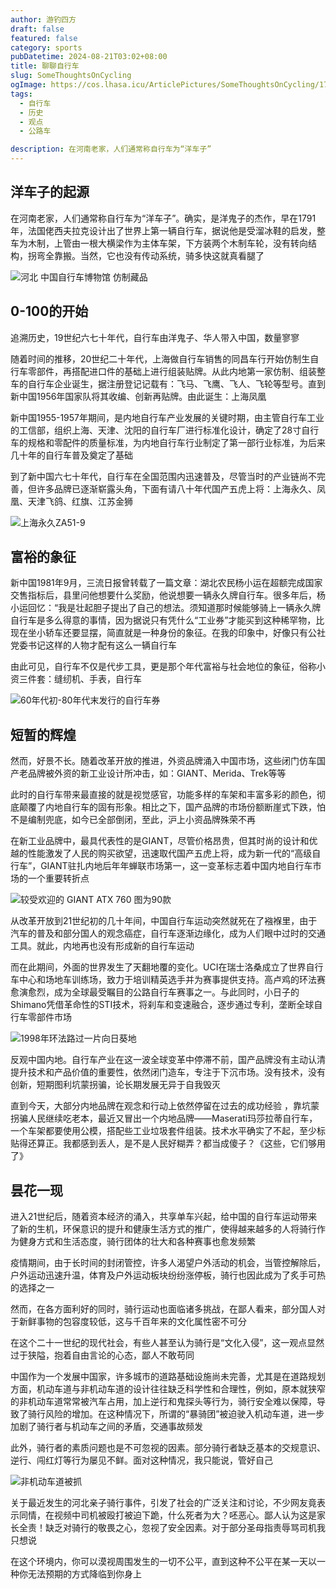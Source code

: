 ```yaml
---
author: 游钓四方
draft: false
featured: false
category: sports
pubDatetime: 2024-08-21T03:02+08:00
title: 聊聊自行车
slug: SomeThoughtsOnCycling
ogImage: https://cos.lhasa.icu/ArticlePictures/SomeThoughtsOnCycling/1723740844365.jpg_81
tags:
  - 自行车
  - 历史
  - 观点
  - 公路车

description: 在河南老家，人们通常称自行车为“洋车子”
---
```



## 洋车子的起源

在河南老家，人们通常称自行车为“洋车子”。确实，是洋鬼子的杰作，早在1791年，法国佬西夫拉克设计出了世界上第一辆自行车，据说他是受溜冰鞋的启发，整车为木制，上管由一根大横梁作为主体车架，下方装两个木制车轮，没有转向结构，拐弯全靠搬。当然，它也没有传动系统，骑多快这就真看腿了

<Img src="1723739662885.jpg" alt="河北 中国自行车博物馆 仿制藏品" exif={false} />

## 0-100的开始

追溯历史，19世纪六七十年代，自行车由洋鬼子、华人带入中国，数量寥寥

随着时间的推移，20世纪二十年代，上海做自行车销售的同昌车行开始仿制生自行车零部件，再搭配进口件的基础上进行组装贴牌。从此内地第一家仿制、组装整车的自行车企业诞生，据注册登记记载有：飞马、飞鹰、飞人、飞轮等型号。直到新中国1956年国家队将其收编、创新再贴牌。由此诞生：上海凤凰

新中国1955-1957年期间，是内地自行车产业发展的关键时期，由主管自行车工业的工信部，组织上海、天津、沈阳的自行车厂进行标准化设计，确定了28寸自行车的规格和零配件的质量标准，为内地自行车行业制定了第一部行业标准，为后来几十年的自行车普及奠定了基础

到了新中国六七十年代，自行车在全国范围内迅速普及，尽管当时的产业链尚不完善，但许多品牌已逐渐崭露头角，下面有请八十年代国产五虎上将：上海永久、凤凰、天津飞鸽、红旗、江苏金狮

<Img src="1723740844365.jpg" alt="上海永久ZA51-9" exif={false} />

## 富裕的象征

新中国1981年9月，三流日报曾转载了一篇文章：湖北农民杨小运在超额完成国家交售指标后，县里问他想要什么奖励，他说想要一辆永久牌自行车。很多年后，杨小运回忆：“我是壮起胆子提出了自己的想法。须知道那时候能够骑上一辆永久牌自行车是多么得意的事情，因为据说只有凭什么“工业券”才能买到这种稀罕物，比现在坐小轿车还要显摆，简直就是一种身份的象征。在我的印象中，好像只有公社党委书记这样的人物才配有这么一辆自行车

由此可见，自行车不仅是代步工具，更是那个年代富裕与社会地位的象征，俗称小资三件套：缝纫机、手表，自行车

<Img src="1723745451589.jpg" alt="60年代初-80年代末发行的自行车券" exif={false} />

## 短暂的辉煌

然而，好景不长。随着改革开放的推进，外资品牌涌入中国市场，这些闭门仿车国产老品牌被外资的新工业设计所冲击，如：GIANT、Merida、Trek等等

此时的自行车带来最直接的就是视觉感官，功能多样的车架和丰富多彩的颜色，彻底颠覆了内地自行车的固有形象。相比之下，国产品牌的市场份额断崖式下跌，怕不是编制兜底，如今已全部倒闭，至此，沪上小资品牌殊荣不再

在新工业品牌中，最具代表性的是GIANT，尽管价格昂贵，但其时尚的设计和优越的性能激发了人民的购买欲望，迅速取代国产五虎上将，成为新一代的“高级自行车”，GIANT驻扎内地后年年蝉联市场第一，这一变革标志着中国内地自行车市场的一个重要转折点

<Img src="758461846894.jpg" alt="较受欢迎的 GIANT ATX 760 图为90款" exif={false} />

从改革开放到21世纪初的几十年间，中国自行车运动突然就死在了襁褓里，由于汽车的普及和部分国人的观念癌症，自行车逐渐边缘化，成为人们眼中过时的交通工具。就此，内地再也没有形成新的自行车运动

而在此期间，外面的世界发生了天翻地覆的变化。UCI在瑞士洛桑成立了世界自行车中心和场地车训练场，致力于培训精英选手并为赛事提供支持。高卢鸡的环法赛愈演愈烈，成为全球最受瞩目的公路自行车赛事之一。与此同时，小日子的Shimano凭借革命性的STI技术，将刹车和变速融合，逐步通过专利，垄断全球自行车零部件市场

<Img src="1723742326692.jpg" alt="1998年环法路过一片向日葵地" exif={false} />

反观中国内地。自行车产业在这一波全球变革中停滞不前，国产品牌没有主动认清提升技术和产品价值的重要性，依然闭门造车，专注于下沉市场。没有技术，没有创新，短期图利坑蒙拐骗，论长期发展无异于自我毁灭

直到今天，大部分内地品牌在观念和行动上依然停留在过去的成功经验 ，靠坑蒙拐骗人民继续吃老本，最近又冒出一个内地品牌——Maserati玛莎拉蒂自行车，一个车架都要使用公模，搭配些工业垃圾套件组装。技术水平确实了不起，至少标贴得还算正。我都感到丢人，是不是人民好糊弄？都当成傻子？《这些，它们够用了》

## 昙花一现

进入21世纪后，随着资本经济的涌入，共享单车兴起，给中国的自行车运动带来了新的生机，环保意识的提升和健康生活方式的推广，使得越来越多的人将骑行作为健身方式和生活态度，骑行团体的壮大和各种赛事也愈发频繁

疫情期间，由于长时间的封闭管控，许多人渴望户外活动的机会，当管控解除后，户外运动迅速升温，体育及户外运动板块纷纷涨停板，骑行也因此成为了炙手可热的选择之一

然而，在各方面利好的同时，骑行运动也面临诸多挑战，在鄙人看来，部分国人对于新鲜事物的包容度较低，这与千百年来的文化属性密不可分

在这个二十一世纪的现代社会，有些人甚至认为骑行是“文化入侵”，这一观点显然过于狭隘，抱着自由言论的心态，鄙人不敢苟同

中国作为一个发展中国家，许多城市的道路基础设施尚未完善，尤其是在道路规划方面，机动车道与非机动车道的设计往往缺乏科学性和合理性，例如，原本就狭窄的非机动车道常常被汽车占用，加上逆行和鬼探头等行为，骑行安全难以保障，导致了骑行风险的增加。在这种情况下，所谓的“暴骑团”被迫驶入机动车道，进一步加剧了骑行者与机动车之间的矛盾，交通事故频发

此外，骑行者的素质问题也是不可忽视的因素。部分骑行者缺乏基本的交规意识、逆行、闯红灯等行为屡见不鲜。面对这种情况，我只能说，管好自己

<Img src="1723744080741.jpg" alt="非机动车道被抓" exif={false} />

关于最近发生的河北亲子骑行事件，引发了社会的广泛关注和讨论，不少网友竟表示同情，在视频中司机被殴打被迫下跪，什么死者为大？呸恶心。鄙人认为这是家长全责！缺乏对骑行的敬畏之心，忽视了安全因素。对于部分圣母指责辱骂司机我只想说

在这个环境内，你可以漠视周围发生的一切不公平，直到这种不公平在某一天以一种你无法预期的方式降临到你身上